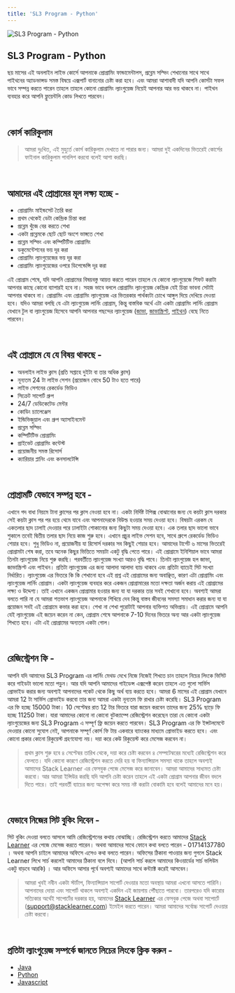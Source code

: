 ```yaml
---
title: 'SL3 Program - Python'
---
```


![SL3 Program - Python](/program-python.jpg)

## SL3 Program - Python

ছয় মাসের এই অনলাইন লাইভ কোর্সে আপনাকে প্রোগ্রামিং ফান্ডামেন্টালস, প্রব্লেম সল্ভিং শেখানোর সাথে সাথে পাইথনের অ্যাডভান্সড সমস্ত বিষয়ে এক্সপার্ট বানানোর চেষ্টা করা হবে। এবং আমরা আশাবাদী যদি আপনি কোর্সটা সফল ভাবে সম্পন্ন করতে পারেন তাহলে তাহলে কোনো প্রোগ্রামিং ল্যাংগুয়েজ নিয়েই আপনার আর ভয় থাকবে না। পাইথন ব্যবহার করে আপনি ফ্লুয়েন্টলি কোড লিখতে পারবেন।

<br />

## কোর্স কারিকুলাম

> আমরা দুঃখিত, এই মুহুর্তে কোর্স কারিকুলাম দেখাতে না পারার জন্য। আমরা দুই একদিনের ভিতরেই কোর্সের ফাইনাল কারিকুলাম পাবলিশ করবো বলেই আশা করছি।

<br />

## আমাদের এই প্রোগ্রামের মূল লক্ষ্য হচ্ছে -

-   প্রোগ্রামিং মাইন্ডসেট তৈরি করা
-   প্রথম থেকেই ডেটা কেন্দ্রিক চিন্তা করা
-   প্রব্লেম খুঁজে বের করতে শেখা
-   একটা প্রব্লেমকে ছোট ছোট অংশে ভাঙ্গতে শেখা
-   প্রব্লেম সল্ভিং এবং কম্পিটিটিভ প্রোগ্রামিং
-   ডকুমেন্টেশনের ভয় দূর করা
-   প্রোগ্রামিং ল্যাংগুয়েজের ভয় দূর করা
-   প্রোগ্রামিং ল্যাংগুয়েজের ওপরে ডিপেন্ডেন্সি দূর করা

এই প্রোগ্রাম শেষে, যদি আপনি প্রোগ্রামের বিষয়বস্তু আয়ত্ত করতে পারেন তাহলে যে কোনো ল্যাংগুয়েজে শিফট করাটা আপনার কাছে কোনো ব্যাপারই হবে না। সহজ ভাবে বললে প্রোগ্রামিং ল্যাংগুয়েজ কেন্দ্রিক যেই চিন্তা ভাবনা সেটাই আপনার থাকবে না। প্রোগ্রামিং এবং প্রোগ্রামিং ল্যাংগুয়েজ এর ভিতরকার পার্থক্যটা চোখে আঙ্গুল দিয়ে দেখিয়ে দেওয়া হবে। যদিও আমরা বলছি যে এটা ল্যাংগুয়েজ লার্নিং প্রোগ্রাম, কিন্তু বাস্তবিক অর্থে এটা একটা প্রোগ্রামিং লার্নিং প্রোগ্রাম যেখানে টুল বা ল্যাংগুয়েজ হিসেবে আপনি আপনার পছন্দের ল্যাংগুয়েজ ([জাভা](/program/java), [জাভাস্ক্রিপ্ট](/program/javascript), [পাইথন](/program/python)) বেছে নিতে পারবেন।

<br />

## এই প্রোগ্রামে যে যে বিষয় থাকছে -

-   অনলাইন লাইভ ক্লাস (প্রতি সপ্তাহে দুইটা বা তার অধিক ক্লাস)
-   নূন্যতম 24 টা লাইভ সেশন (প্রয়োজন বোধে 50 টাও হতে পারে)
-   লাইভ সেশনের রেকর্ডেড ভিডিও
-   সিক্রেট সাপোর্ট গ্রুপ
-   24/7 ডেডিকেটেড মেন্টর
-   কোডিং চ্যালেঞ্জেস
-   ইন্ডিভিজুয়াল এবং গ্রুপ অ্যাসাইনমেন্ট
-   প্রব্লেম সল্ভিং
-   কম্পিটিটিভ প্রোগ্রামিং
-   প্রাইভেট প্রোগ্রামিং কন্টেস্ট
-   প্রয়োজনীয় সমস্ত রিসোর্স
-   ক্যারিয়ার প্লানিং এবং কনসালটেন্সি

<br />

## প্রোগ্রামটি যেভাবে সম্পন্ন হবে -

এখানে গদ বাধা নিয়মে টানা ক্লাসের পর ক্লাস নেওয়া হবে না। একটা নির্দিষ্ট টপিক্স বোঝানোর জন্য যে কয়টা ক্লাস দরকার সেই কয়টা ক্লাস পর পর হয়ে থেমে যাবে এবং আপনাদেরকে বিউল্ড হওয়ার সময় দেওয়া হবে। বিষয়টা এরকম যে একতলার ছাদ ঢালাই দেওয়ার পরে ঢালাইটা শোকানোর জন্য কিছুটা সময় দেওয়া হবে। এক তলার ছাদ ভালো ভাবে শুকালে তবেই দ্বিতীয় তলার ছাদ নিয়ে কাজ শুরু হবে। এখানে প্রচুর লাইভ সেশন হবে, সাথে গ্রুপে রেকর্ডেড ভিডিও শেয়ার হবে। শুধু ভিডিও না, প্রয়োজনীয় যা রিসোর্স দরকার সব কিছুই শেয়ার হবে। আমাদের টার্গেট ৬ মাসের ভিতরেই প্রোগ্রামটা শেষ করা, তবে অনেক কিছুর ভিত্তিতে সময়টা একটু বৃদ্ধি পেতে পারে।
এই প্রোগ্রামে ইনিশিয়াল ভাবে আমরা তিনটা ল্যাংগুয়েজ নিয়ে শুরু করছি। পরবর্তীতে ল্যাংগুয়েজ সংখ্যা আরও বৃদ্ধি পাবে। তিনটা ল্যাংগুয়েজ হল জাভা, জাভাস্ক্রিপ্ট এবং পাইথন। প্রতিটা ল্যাংগুয়েজ এর জন্য আলাদা আলাদা ব্যাচ থাকবে এবং প্রতিটা ব্যাচেই সিট সংখ্যা নির্ধারিত। ল্যাংগুয়েজ এর ভিতরে কি কি শেখানো হবে এই প্রশ্ন এই প্রোগ্রামের জন্য অবাঞ্ছিত, কারণ এটা প্রোগ্রামিং এবং ল্যাংগুয়েজ লার্নিং প্রোগ্রাম। একটা ল্যাংগুয়েজ ব্যবহার করে একজন প্রোগ্রামারের মতো দক্ষতা অর্জন করায় এই প্রোগ্রামের লক্ষ্য ও উদ্দেশ্য। তাই এখানে একজন প্রোগ্রামার হওয়ার জন্য যা যা দরকার তার সবই শেখানো হবে। অবশ্যই আমরা বলতে পারি না যে আমরা শতভাগ ল্যাংগুয়েজ আপনাকে শিখিয়ে দেব কিন্তু বাস্তব জীবনের সমস্যা সমাধান করার জন্য যা যা প্রয়োজন সবই এই প্রোগ্রামে কভার করা হবে। শেখা না শেখা পুরোটাই আপনার ব্যক্তিগত অভিপ্রায়। এই প্রোগ্রামে আপনি যেই ল্যাংগুয়েজ এই জয়েন করেন না কেন, প্রোগ্রাম শেষে আপনাকে 7-10 দিনের ভিতরে অন্য আর একটা ল্যাংগুয়েজ শিখতে হবে। এটা এই প্রোগ্রামের অন্যতম একটা গোল।

<br />

## রেজিস্ট্রেশন ফি -

আপনি যদি আমাদের SL3 Program এর লার্নিং মেথড দেখে নিজে নিজেই শিখতে চান তাহলে নিচের লিংকে ভিসিট করে গাইডটা ভালো মতো পড়ুন। আর যদি আপনি আমাদের গাইডেন্স এক্সপেক্ট করেন তাহলে এত গুলো সার্ভিস প্রোভাইড করার জন্য অবশ্যই আপনাদের পকেট থেকে কিছু অর্থ ব্যয় করতে হবে। আমরা 6 মাসের এই প্রোগ্রাম যেখানে আমরা 12 টা সার্ভিস প্রোভাইড করবো তার জন্য আমরা একটা নূন্যতম ফি রাখার চেষ্টা করেছি। SL3 Program এর ফি হচ্ছে 15000 টাকা। 10 সেপ্টেম্বর রাত 12 টার ভিতরে যারা জয়েন করবেন তাদের জন্য 25% ছাড়ে ফি হচ্ছে 11250 টাকা। যারা আমাদের কোনো না কোনো বুটক্যাম্পে রেজিস্ট্রেশন করেছেন তারা যে কোনো একটা ল্যাংগুয়েজের জন্য SL3 Program এ সম্পূর্ণ ফ্রি জয়েন করতে পারবেন। SL3 Program এর ফি ইন্সটলমেন্টে দেওয়ার কোনো সুযোগ নেই, আপনাকে সম্পূর্ণ কোর্স ফি টায় একবারে ব্যাংকের মাধ্যমে প্রোভাইড করতে হবে। এবং কোনো প্রকার কোনো রিকুয়েস্ট গ্রহণযোগ্য নয়। দয়া করে কেউ রিকুয়েস্ট করে মেসেজ করবেন না।

> প্রথম ক্লাস শুরু হবে ৪ সেপ্টেম্বর তারিখ থেকে, দয়া করে চেষ্টা করবেন ৪ সেম্পটেম্বরের মধ্যেই রেজিস্ট্রেশন করে ফেলতে। যদি কোনো কারণে রেজিস্ট্রেশন করতে দেরি হয় বা ফিন্যান্সিয়াল সমস্যা থাকে তাহলে অবশ্যই আমাদের Stack Learner এর ফেসবুক পেজে মেসেজ করে জানাবেন। আমরা আমাদের সাধ্যমত চেষ্টা করবো। আর আমরা ইন্সিউর করছি যদি আপনি চেষ্টা করেন তাহলে এই একটা প্রোগ্রাম আপনার জীবন বদলে দিতে পারে। তাই পরবর্তী ব্যাচের জন্য অপেক্ষা করে সময় নষ্ট করাটা বোকামি হবে বলেই আমাদের মনে হয়।

<br />

## যেভাবে নিজের সিট বুকিং দিবেন -

সিট বুকিং দেওয়া বলতে আসলে আমি রেজিস্ট্রেশনের কথায় বোঝাচ্ছি। রেজিস্ট্রেশন করতে আমাদের [Stack Learner](m.me/stacklearner) এর পেজে মেসেজ করতে পারেন। অথবা আমাদের সাথে ফোনে কথা বলতে পারেন - 01714137780 । অথবা আপনি চাইলে আমাদের অফিসে এসেও কথা বলতে পারেন। অফিসের ঠিকানা পাওয়ার জন্য গুগলে Stack Learner লিখে সার্চ করলেই আমাদের ঠিকানা বলে দিবে। (আপনি সার্চ করলে আমাদের কিওয়ার্ডের সার্চ ভলিউম একটু বাড়বে আরকি) । আর অফিসে আসার পূর্বে অবশ্যই আমাদের সাথে কন্ট্যাক্ট করেই আসবেন।

> আমরা খুবই নবীন একটা স্টার্টাপ, ফিন্যান্সিয়াল সাপোর্ট দেওয়ার মতো অবস্থায় আমরা এখনো আসতে পারিনি। আপনাদের দোয়া এবং সাপোর্ট থাকলে অবশ্যই একদিন এই জায়গায় পৌঁছাতে পারবো। তারপরেও যদি কারোর সত্যিকার অর্থেই সাপোর্টের দরকার হয়, আমাদের [Stack Learner](m.me/stacklearner) এর ফেসবুক পেজে অথবা সাপোর্টে (support@stacklearner.com) ইমেইল করতে পারেন। আমরা আমাদের সর্বোচ্চ সাপোর্ট দেওয়ার চেষ্টা করবো।

<br />

## প্রতিটা ল্যাংগুয়েজ সম্পর্কে জানতে লিচের লিংকে ক্লিক করুন -

-   [Java](/program/java)
-   [Python](/program/python)
-   [Javascript](/program/javascript)
